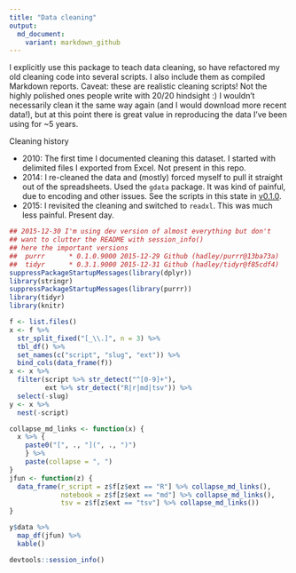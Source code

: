 ```yaml
---
title: "Data cleaning"
output:
  md_document:
    variant: markdown_github
---
```


I explicitly use this package to teach data cleaning, so have refactored my old cleaning code into several scripts. I also include them as compiled Markdown reports. Caveat: these are realistic cleaning scripts! Not the highly polished ones people write with 20/20 hindsight :) I wouldn't necessarily clean it the same way again (and I would download more recent data!), but at this point there is great value in reproducing the data I've been using for ~5 years.

Cleaning history
  
  * 2010: The first time I documented cleaning this dataset. I started with
  delimited files I exported from Excel. Not present in this repo.
  * 2014: I re-cleaned the data and (mostly) forced myself to pull it straight
  out of the spreadsheets. Used the `gdata` package. It was kind of painful, due to encoding and other issues. See the scripts in this state in [v0.1.0](https://github.com/jennybc/gapminder/tree/v0.1.0/data-raw).
  * 2015: I revisited the cleaning and switched to `readxl`. This was much less painful. Present day.

```r
## 2015-12-30 I'm using dev version of almost everything but don't
## want to clutter the README with session_info()
## here the important versions
##  purrr      * 0.1.0.9000 2015-12-29 Github (hadley/purrr@13ba73a)   
##  tidyr      * 0.3.1.9000 2015-12-31 Github (hadley/tidyr@f85cdf4) 
suppressPackageStartupMessages(library(dplyr))
library(stringr)
suppressPackageStartupMessages(library(purrr))
library(tidyr)
library(knitr)

f <- list.files()
x <- f %>%
  str_split_fixed("[_\\.]", n = 3) %>% 
  tbl_df() %>% 
  set_names(c("script", "slug", "ext")) %>% 
  bind_cols(data_frame(f))
x <- x %>% 
  filter(script %>% str_detect("^[0-9]+"),
         ext %>% str_detect("R|r|md|tsv")) %>% 
  select(-slug)
y <- x %>%
  nest(-script)

collapse_md_links <- function(x) {
  x %>% {
    paste0("[", ., "](", ., ")")
    } %>% 
    paste(collapse = ", ")
}
jfun <- function(z) {
  data_frame(r_script = z$f[z$ext == "R"] %>% collapse_md_links(),
             notebook = z$f[z$ext == "md"] %>% collapse_md_links(),
             tsv = z$f[z$ext == "tsv"] %>% collapse_md_links())
}

y$data %>% 
  map_df(jfun) %>% 
  kable()
```

```r
devtools::session_info()
```


